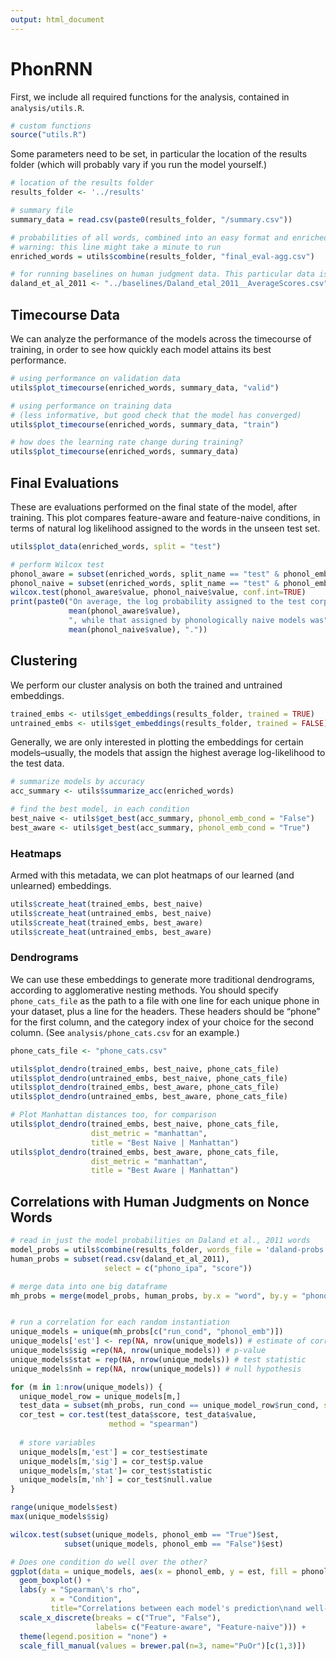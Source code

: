 ```yaml
---
output: html_document
---
```

# PhonRNN

First, we include all required functions for the analysis, contained in `analysis/utils.R`.

```r
# custom functions
source("utils.R")
```

Some parameters need to be set, in particular the location of the results folder (which will probably vary if you run the model yourself.)

```r
# location of the results folder
results_folder <- '../results'

# summary file
summary_data = read.csv(paste0(results_folder, "/summary.csv"))

# probabilities of all words, combined into an easy format and enriched with summary results as well
# warning: this line might take a minute to run
enriched_words = utils$combine(results_folder, "final_eval-agg.csv")

# for running baselines on human judgment data. This particular data is available from: https://sites.google.com/site/rdaland/publications/Daland_etal_2011__AverageScores.csv?attredirects=0&d=1
daland_et_al_2011 <- "../baselines/Daland_etal_2011__AverageScores.csv"

```

## Timecourse Data

We can analyze the performance of the models across the timecourse of training, in order to see how quickly each model attains its best performance.

```r
# using performance on validation data
utils$plot_timecourse(enriched_words, summary_data, "valid")

# using performance on training data
# (less informative, but good check that the model has converged)
utils$plot_timecourse(enriched_words, summary_data, "train")

# how does the learning rate change during training?
utils$plot_timecourse(enriched_words, summary_data)
```


## Final Evaluations

These are evaluations performed on the final state of the model, after training. This plot compares feature-aware and feature-naive conditions, in terms of natural log likelihood assigned to the words in the unseen test set.

```r

utils$plot_data(enriched_words, split = "test")

# perform Wilcox test
phonol_aware = subset(enriched_words, split_name == "test" & phonol_emb == "True")
phonol_naive = subset(enriched_words, split_name == "test" & phonol_emb == "False")
wilcox.test(phonol_aware$value, phonol_naive$value, conf.int=TRUE)
print(paste0("On average, the log probability assigned to the test corpus by phonologically aware models was ",
             mean(phonol_aware$value),
             ", while that assigned by phonologically naive models was",
             mean(phonol_naive$value), "."))

```

## Clustering

We perform our cluster analysis on both the trained and untrained embeddings.

```r
trained_embs <- utils$get_embeddings(results_folder, trained = TRUE)
untrained_embs <- utils$get_embeddings(results_folder, trained = FALSE)
```

Generally, we are only interested in plotting the embeddings for certain models--usually, the models that assign the highest average log-likelihood to the test data.

```r
# summarize models by accuracy
acc_summary <- utils$summarize_acc(enriched_words)

# find the best model, in each condition
best_naive <- utils$get_best(acc_summary, phonol_emb_cond = "False")
best_aware <- utils$get_best(acc_summary, phonol_emb_cond = "True")
```


### Heatmaps

Armed with this metadata, we can plot heatmaps of our learned (and unlearned) embeddings.

```r
utils$create_heat(trained_embs, best_naive)
utils$create_heat(untrained_embs, best_naive)
utils$create_heat(trained_embs, best_aware)
utils$create_heat(untrained_embs, best_aware)
```

### Dendrograms

We can use these embeddings to generate more traditional dendrograms, according to agglomerative nesting methods. You should specify `phone_cats_file` as the path to a file with one line for each unique phone in your dataset, plus a line for the headers. These headers should be "phone" for the first column, and the category index of your choice for the second column. (See `analysis/phone_cats.csv` for an example.)

```r
phone_cats_file <- "phone_cats.csv"

utils$plot_dendro(trained_embs, best_naive, phone_cats_file)
utils$plot_dendro(untrained_embs, best_naive, phone_cats_file)
utils$plot_dendro(trained_embs, best_aware, phone_cats_file)
utils$plot_dendro(untrained_embs, best_aware, phone_cats_file)

# Plot Manhattan distances too, for comparison
utils$plot_dendro(trained_embs, best_naive, phone_cats_file,
                  dist_metric = "manhattan",
                  title = "Best Naive | Manhattan")
utils$plot_dendro(trained_embs, best_aware, phone_cats_file,
                  dist_metric = "manhattan",
                  title = "Best Aware | Manhattan")
```

## Correlations with Human Judgments on Nonce Words

```r

# read in just the model probabilities on Daland et al., 2011 words
model_probs = utils$combine(results_folder, words_file = 'daland-probs.csv')
human_probs = subset(read.csv(daland_et_al_2011),
                     select = c("phono_ipa", "score"))

# merge data into one big dataframe
mh_probs = merge(model_probs, human_probs, by.x = "word", by.y = "phono_ipa", all=FALSE)


# run a correlation for each random instantiation
unique_models = unique(mh_probs[c("run_cond", "phonol_emb")])
unique_models['est'] <- rep(NA, nrow(unique_models)) # estimate of correlation coefficient
unique_models$sig =rep(NA, nrow(unique_models)) # p-value
unique_models$stat = rep(NA, nrow(unique_models)) # test statistic
unique_models$nh = rep(NA, nrow(unique_models)) # null hypothesis

for (m in 1:nrow(unique_models)) {
  unique_model_row = unique_models[m,]
  test_data = subset(mh_probs, run_cond == unique_model_row$run_cond, select=c("score", "value"))
  cor_test = cor.test(test_data$score, test_data$value,
                      method = "spearman")
  
  # store variables
  unique_models[m,'est'] = cor_test$estimate
  unique_models[m,'sig'] = cor_test$p.value
  unique_models[m,'stat']= cor_test$statistic
  unique_models[m,'nh'] = cor_test$null.value
}

range(unique_models$est)
max(unique_models$sig)

wilcox.test(subset(unique_models, phonol_emb == "True")$est,
            subset(unique_models, phonol_emb == "False")$est)

# Does one condition do well over the other?
ggplot(data = unique_models, aes(x = phonol_emb, y = est, fill = phonol_emb)) +
  geom_boxplot() +
  labs(y = "Spearman\'s rho",
         x = "Condition",
         title="Correlations between each model's prediction\nand well-formedness scores from Daland et al. (2011)",
  scale_x_discrete(breaks = c("True", "False"),
                   labels= c("Feature-aware", "Feature-naive"))) +
  theme(legend.position = "none") +
  scale_fill_manual(values = brewer.pal(n=3, name="PuOr")[c(1,3)])

```
